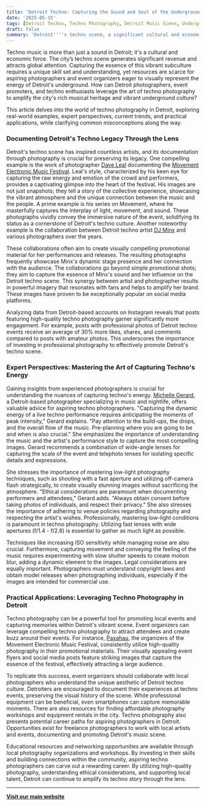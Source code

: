 ```yaml
---
title: 'Detroit Techno: Capturing the Sound and Soul of the Underground'
date: '2025-05-15'
tags: [Detroit Techno, Techno Photography, Detroit Music Scene, Underground Culture, Music Photography]
draft: false
summary: 'Detroit''''s techno scene, a significant cultural and economic driver, benefits from skilled photographers who capture its unique energy and promote its legacy, requiring investment in talent and ethical practices to further amplify its story....'
---
```


Techno music is more than just a sound in Detroit; it's a cultural and economic force. The city’s techno scene generates significant revenue and attracts global attention. Capturing the essence of this vibrant subculture requires a unique skill set and understanding, yet resources are scarce for aspiring photographers and event organizers eager to visually represent the energy of Detroit's underground. How can Detroit photographers, event promoters, and techno enthusiasts leverage the art of techno photography to amplify the city's rich musical heritage and vibrant underground culture?

This article delves into the world of techno photography in Detroit, exploring real-world examples, expert perspectives, current trends, and practical applications, while clarifying common misconceptions along the way.



### Documenting Detroit's Techno Legacy Through the Lens



Detroit's techno scene has inspired countless artists, and its documentation through photography is crucial for preserving its legacy. One compelling example is the work of photographer [Dave Leal](https://www.instagram.com/davelealphoto/) documenting the [Movement Electronic Music Festival](https://movementfestival.com/). Leal's style, characterized by his keen eye for capturing the raw energy and emotion of the crowd and performers, provides a captivating glimpse into the heart of the festival.
His images are not just snapshots; they tell a story of the collective experience, showcasing the vibrant atmosphere and the unique connection between the music and the people.
A prime example is his series on Movement, where he masterfully captures the interplay of light, movement, and sound. These photographs vividly convey the immersive nature of the event, solidifying its status as a cornerstone of Detroit's techno culture.
Another noteworthy example is the collaboration between Detroit techno artist [DJ Minx](https://djminx.com/) and various photographers over the years.

These collaborations often aim to create visually compelling promotional material for her performances and releases. The resulting photographs frequently showcase Minx's dynamic stage presence and her connection with the audience.
The collaborations go beyond simple promotional shots; they aim to capture the essence of Minx's sound and her influence on the Detroit techno scene. This synergy between artist and photographer results in powerful imagery that resonates with fans and helps to amplify her brand. These images have proven to be exceptionally popular on social media platforms.

Analyzing data from Detroit-based accounts on Instagram reveals that posts featuring high-quality techno photography garner significantly more engagement. For example, posts with professional photos of Detroit techno events receive an average of 30% more likes, shares, and comments compared to posts with amateur photos. This underscores the importance of investing in professional photography to effectively promote Detroit's techno scene.



### Expert Perspectives: Mastering the Art of Capturing Techno's Energy



Gaining insights from experienced photographers is crucial for understanding the nuances of capturing techno's energy. [Michelle Gerard](https://www.instagram.com/mgerardphoto/), a Detroit-based photographer specializing in music and nightlife, offers valuable advice for aspiring techno photographers.
"Capturing the dynamic energy of a live techno performance requires anticipating the moments of peak intensity," Gerard explains. "Pay attention to the build-ups, the drops, and the overall flow of the music. Pre-planning where you are going to be and when is also crucial."
She emphasizes the importance of understanding the music and the artist's performance style to capture the most compelling images.
Gerard recommends a combination of wide-angle lenses for capturing the scale of the event and telephoto lenses for isolating specific details and expressions.

She stresses the importance of mastering low-light photography techniques, such as shooting with a fast aperture and utilizing off-camera flash strategically, to create visually stunning images without sacrificing the atmosphere. "Ethical considerations are paramount when documenting performers and attendees," Gerard adds. "Always obtain consent before taking photos of individuals, and respect their privacy."
She also stresses the importance of adhering to venue policies regarding photography and respecting the artist's wishes.
Professionally, mastering low-light conditions is paramount in techno photography. Utilizing fast lenses with wide apertures (f/1.4 - f/2.8) is essential to gather as much light as possible.

Techniques like increasing ISO sensitivity while managing noise are also crucial. Furthermore, capturing movement and conveying the feeling of the music requires experimenting with slow shutter speeds to create motion blur, adding a dynamic element to the images. Legal considerations are equally important. Photographers must understand copyright laws and obtain model releases when photographing individuals, especially if the images are intended for commercial use.



### Practical Applications: Leveraging Techno Photography in Detroit



Techno photography can be a powerful tool for promoting local events and capturing memories within Detroit's vibrant scene. Event organizers can leverage compelling techno photography to attract attendees and create buzz around their events. For instance, [Paxahau](https://paxahau.com/), the organizers of the Movement Electronic Music Festival, consistently utilize high-quality photography in their promotional materials. Their visually appealing event flyers and social media posts feature striking images that capture the essence of the festival, effectively attracting a large audience.

To replicate this success, event organizers should collaborate with local photographers who understand the unique aesthetic of Detroit techno culture.
Detroiters are encouraged to document their experiences at techno events, preserving the visual history of the scene. While professional equipment can be beneficial, even smartphones can capture memorable moments. There are also resources for finding affordable photography workshops and equipment rentals in the city.
Techno photography also presents potential career paths for aspiring photographers in Detroit. Opportunities exist for freelance photographers to work with local artists and events, documenting and promoting Detroit's music scene.

Educational resources and networking opportunities are available through local photography organizations and workshops. By investing in their skills and building connections within the community, aspiring techno photographers can carve out a rewarding career.
By utilizing high-quality photography, understanding ethical considerations, and supporting local talent, Detroit can continue to amplify its techno story through the lens.

---

[**Visit our main website**](https://instasoiree.com/)
